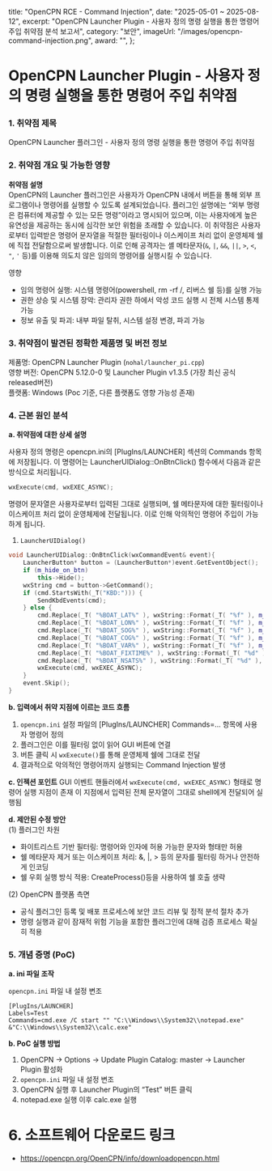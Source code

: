   title: "OpenCPN RCE - Command Injection",
  date: "2025-05-01 ~ 2025-08-12",
  excerpt: "OpenCPN Launcher Plugin - 사용자 정의 명령 실행을 통한 명령어 주입 취약점 분석 보고서",
  category: "보안",
  imageUrl: "/images/opencpn-command-injection.png",
  award: "",
};

# OpenCPN Launcher Plugin - 사용자 정의 명령 실행을 통한 명령어 주입 취약점

### 1. 취약점 제목

OpenCPN Launcher 플러그인 - 사용자 정의 명령 실행을 통한 명령어 주입 취약점

### 2. 취약점 개요 및 가능한 영향

**취약점 설명**  
OpenCPN의 Launcher 플러그인은 사용자가 OpenCPN 내에서 버튼을 통해 외부 프로그램이나 명령어를 실행할 수 있도록 설계되었습니다. 플러그인 설명에는 “외부 명령은 컴퓨터에 제공할 수 있는 모든 명령”이라고 명시되어 있으며, 이는 사용자에게 높은 유연성을 제공하는 동시에 심각한 보안 위험을 초래할 수 있습니다.
이 취약점은 사용자로부터 입력받은 명령어 문자열을 적절한 필터링이나 이스케이프 처리 없이 운영체제 쉘에 직접 전달함으로써 발생합니다. 이로 인해 공격자는 셸 메타문자(`&`, `|`, `&&`, `||`, `>`, `<`, `"`, `'` 등)를 이용해 의도치 않은 임의의 명령어를 실행시킬 수 있습니다.

영향

- 임의 명령어 실행: 시스템 명령어(powershell, rm -rf /, 리버스 쉘 등)를 실행 가능
- 권한 상승 및 시스템 장악: 관리자 권한 하에서 악성 코드 실행 시 전체 시스템 통제 가능
- 정보 유출 및 파괴: 내부 파일 탈취, 시스템 설정 변경, 파괴 가능

### 3. 취약점이 발견된 정확한 제품명 및 버전 정보

제품명: OpenCPN Launcher Plugin (`nohal/launcher_pi.cpp`)  
영향 버전: OpenCPN 5.12.0-0 및 Launcher Plugin v1.3.5 (가장 최신 공식 released버전)  
플랫폼: Windows (Poc 기준, 다른 플랫폼도 영향 가능성 존재)  

### 4. 근본 원인 분석

**a. 취약점에 대한 상세 설명**  

사용자 정의 명령은 opencpn.ini의 [PlugIns/LAUNCHER] 섹션의 Commands 항목에 저장됩니다. 이 명령어는 LauncherUIDialog::OnBtnClick() 함수에서 다음과 같은 방식으로 처리됩니다.

```cpp
wxExecute(cmd, wxEXEC_ASYNC);
```

명령어 문자열은 사용자로부터 입력된 그대로 실행되며, 쉘 메타문자에 대한 필터링이나 이스케이프 처리 없이 운영체제에 전달됩니다. 이로 인해 악의적인 명령어 주입이 가능하게 됩니다.

1. `LauncherUIDialog()`

```cpp
void LauncherUIDialog::OnBtnClick(wxCommandEvent& event){
	LauncherButton* button = (LauncherButton*)event.GetEventObject();
	if (m_hide_on_btn)
		this->Hide();
	wxString cmd = button->GetCommand();
	if (cmd.StartsWith(_T("KBD:"))) {
		SendKbdEvents(cmd);
	} else {
		cmd.Replace(_T( "%BOAT_LAT%" ), wxString::Format(_T( "%f" ), m_Lat));
		cmd.Replace(_T( "%BOAT_LON%" ), wxString::Format(_T( "%f" ), m_Lon));
		cmd.Replace(_T( "%BOAT_SOG%" ), wxString::Format(_T( "%f" ), m_Sog));
		cmd.Replace(_T( "%BOAT_COG%" ), wxString::Format(_T( "%f" ), m_Cog));
		cmd.Replace(_T( "%BOAT_VAR%" ), wxString::Format(_T( "%f" ), m_Var));
		cmd.Replace(_T( "%BOAT_FIXTIME%" ), wxString::Format(_T( "%d" ), m_FixTime));
		cmd.Replace(_T( "%BOAT_NSATS%" ), wxString::Format(_T( "%d" ), m_nSats));
		wxExecute(cmd, wxEXEC_ASYNC);
	}
	event.Skip();
}
```

**b. 입력에서 취약 지점에 이르는 코드 흐름**  

1. `opencpn.ini` 설정 파일의 [PlugIns/LAUNCHER] Commands=... 항목에 사용자 명령어 정의
2. 플러그인은 이를 필터링 없이 읽어 GUI 버튼에 연결
3. 버튼 클릭 시 `wxExecute()`를 통해 운영체제 쉘에 그대로 전달
4. 결과적으로 악의적인 명령어까지 실행되는 Command Injection 발생

**c. 인젝션 포인트**
GUI 이벤트 핸들러에서 `wxExecute(cmd, wxEXEC_ASYNC)` 형태로 명령어 실행 지점이 존재
이 지점에서 입력된 전체 문자열이 그대로 shell에게 전달되어 실행됨

**d. 제안된 수정 방안**  
(1) 플러그인 차원

- 화이트리스트 기반 필터링: 명령어와 인자에 허용 가능한 문자와 형태만 허용
- 쉘 메타문자 제거 또는 이스케이프 처리: &, |, > 등의 문자를 필터링 하거나 안전하게 인코딩
- 쉘 우회 실행 방식 적용: CreateProcess()등을 사용하여 쉘 호출 생략
  
(2) OpenCPN 플랫폼 측면

- 공식 플러그인 등록 및 배포 프로세스에 보안 코드 리뷰 및 정적 분석 절차 추가
- 명령 실행과 같이 잠재적 위험 기능을 포함한 플러그인에 대해 검증 프로세스 확실히 적용

### 5. 개념 증명 (PoC)

**a. ini 파일 조작**

`opencpn.ini` 파일 내 설정 변조

```
[PlugIns/LAUNCHER]
Labels=Test
Commands=cmd.exe /C start "" "C:\\Windows\\System32\\notepad.exe" &"C:\\Windows\\System32\\calc.exe"
```

**b. PoC 실행 방법**

1. OpenCPN → Options → Update Plugin Catalog: master → Launcher Plugin 활성화
2. `opencpn.ini` 파일 내 설정 변조
3. OpenCPN 실행 후 Launcher Plugin의 “Test” 버튼 클릭
4. notepad.exe 실행 이후 calc.exe 실행

# 6. 소프트웨어 다운로드 링크
- https://opencpn.org/OpenCPN/info/downloadopencpn.html